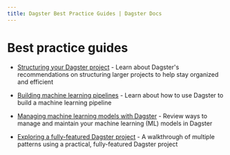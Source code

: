 ```yaml
---
title: Dagster Best Practice Guides | Dagster Docs
---
```


# Best practice guides

- [Structuring your Dagster project](/guides/dagster/recommended-project-structure) - Learn about Dagster's recommendations on structuring larger projects to help stay organized and efficient

- [Building machine learning pipelines](/guides/dagster/ml-pipeline) - Learn about how to use Dagster to build a machine learning pipeline

- [Managing machine learning models with Dagster](/guides/dagster/managing-ml) - Review ways to manage and maintain your machine learning (ML) models in Dagster

- [Exploring a fully-featured Dagster project](/guides/dagster/example_project) - A walkthrough of multiple patterns using a practical, fully-featured Dagster project
